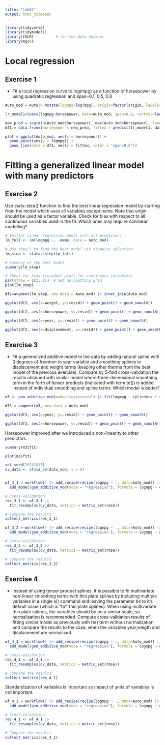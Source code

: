 ```yaml
---
title: "lab07"
output: html_notebook
---
```


```r
library(tidyverse)
library(tidymodels)
library(ISLR)          # for the Auto dataset
library(mgcv)
```

# Local regression

## Exercise 1

* Fit a local regression curve to log(mpg) as a function of horsepower by using quadratic regression and span=0.1, 0.5, 0.8

```r
Auto_mod = Auto|> mutate(logmpg=log(mpg), origin=factor(origin, levels=1:3))|>select(-mpg)
```
```r
lr_model1=loess(logmpg~horsepower, data=Auto_mod, span=0.8, control=loess.control(surface = "direct"))
```
```r
new_pred = seq(min(Auto_mod$horsepower), max(Auto_mod$horsepower), length.out = 201)
df1 = data.frame(horsepower = new_pred, fitted = predict(lr_model1, data.frame(horsepower = new_pred)))
```

```r
plot = ggplot(Auto_mod, aes(x = horsepower)) +
  geom_point(aes(y = logmpg)) +
  geom_line(data = df1, aes(y = fitted, color = "span=0.8"))
```

# Fitting a generalized linear model with many predictors

## Exercise 2
Use stats::step() function to find the best linear regression model by starting from the model which uses all variables except name. Note that origin should be used as a factor variable. Check for bias with respect to all continuous variables used in the fit. Which ones may require nonlinear modelling?

```r
# Initial linear regression model with all predictors
lm_full <- lm(logmpg ~. -name, data = Auto_mod)

# Use step() to find the best model via stepwise selection
lm_step <- stats::step(lm_full)

# Summary of the best model
summary(lm_step)

# Check for bias (residual plots for continuous variables)
par(mfrow = c(2, 2))  # Set up plotting grid
plot(lm_step)
```

```r
df2=augment(lm_step, new_data = Auto_mod) |> inner_join(Auto_mod)
```
```r
ggplot(df2, aes(x=weight, y=.resid)) + geom_point() + geom_smooth()
```


```r
ggplot(df2, aes(x=horsepower, y=.resid)) + geom_point() + geom_smooth()
```

```r
ggplot(df2, aes(x=year, y=.resid)) + geom_point() + geom_smooth()
```

```r
ggplot(df2, aes(x=displacement, y=.resid)) + geom_point() + geom_smooth()
```

## Exercise 3
* Fit a generalized additive model to the data by adding natural spline with 3 degrees of freedom to year variable and smoothing splines to displacement and weight terms (keeping other therms from the best model of the previous exercise). Compare by 5-fold cross-validation the results obtained with similar model where three-dimensional smoothing term in the form of tensor products (indicated with term te()) is added instead of individual smoothing and spline terms. Which model is better?

```r
m3 <- gen_additive_mod(mode="regression") |> fit(logmpg ~ cylinders + s(displacement) + horsepower + s(weight) + splines::ns(year, df=3), data=Auto_mod)
```
```r
df3 = augment(m3, new_data = Auto_mod)
```
```r
ggplot(df3, aes(x=year, y=.resid)) + geom_point() + geom_smooth()
```

```r
ggplot(df3, aes(x=horsepower, y=.resid)) + geom_point() + geom_smooth()
```

Horsepower improved after we introduced a non-linearity to other predictors.

```r
summary(m3$fit)
```

```r
plot(m3$fit)
```

```r

set.seed(20241017)
cv_data <- vfold_cv(Auto_mod, v = 5)


wf_3_1 = workflow() |> add_recipe(recipe(logmpg ~ ., data=Auto_mod)) |>
  add_model(gen_additive_mod(mode = "regression"), formula = logmpg ~ cylinders + s(displacement) + horsepower + s(weight) + splines::ns(year, df=3) + origin)

# Cross-validation
res_3_1 <- wf_3_1 |>
  fit_resamples(cv_data, metrics = metric_set(rmse))

# Compare the results
collect_metrics(res_3_1)
```

```r
wf_3_2 = workflow() |> add_recipe(recipe(logmpg ~ ., data=Auto_mod)) |>
  add_model(gen_additive_mod(mode = "regression"), formula = logmpg ~ cylinders + te(displacement, weight, year) + horsepower + origin)

# Cross-validation
res_3_2 <- wf_3_2 |>
  fit_resamples(cv_data, metrics = metric_set(rmse))

# Compare the results
collect_metrics(res_3_2)
```


## Exercise 4
* Instead of using tensor product splines, it is possible to fit multivariate non-linear smoothing terms with thin plate splines by including multiple variables in a single s() command and leaving the parameter bs to it’s default value (which is “tp”, thin plate splines). When using multivariate thin plate splines, the variables should be on a similar scale, so normalization is recommended. Compute cross-validation results of fitting similar model as previously with te() term without normalization and compare the results to the case, when the variables year,weigth and displacement are normalised.

```r
wf_4_1 = workflow() |> add_recipe(recipe(logmpg ~ ., data=Auto_mod)) |>
  add_model(gen_additive_mod(mode = "regression"), formula = logmpg ~ cylinders + s(displacement, weight, year) + horsepower + origin)

# Cross-validation
res_4_1 <- wf_4_1 |>
  fit_resamples(cv_data, metrics = metric_set(rmse))

# Compare the results
collect_metrics(res_4_1)
```
Standardization of variables is important so impact of units of variables is not important.

```r
wf_4_1 = workflow() |> add_recipe(recipe(logmpg ~ ., data=Auto_mod) |> step_normalize(displacement, weight, year) ) |>
  add_model(gen_additive_mod(mode = "regression"), formula = logmpg ~ cylinders + s(displacement, weight, year) + horsepower + origin)

# Cross-validation
res_4_1 <- wf_4_1 |>
  fit_resamples(cv_data, metrics = metric_set(rmse))

# Compare the results
collect_metrics(res_4_1)
```

